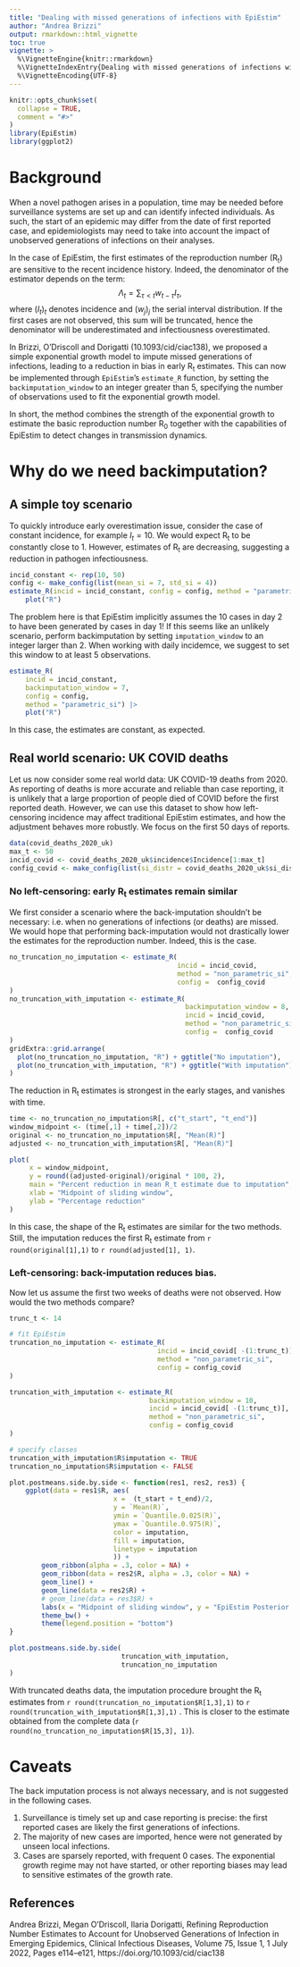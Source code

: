 ```yaml
---
title: "Dealing with missed generations of infections with EpiEstim"
author: "Andrea Brizzi"
output: rmarkdown::html_vignette
toc: true
vignette: >
  %\VignetteEngine{knitr::rmarkdown}
  %\VignetteIndexEntry{Dealing with missed generations of infections with EpiEstim}
  %\VignetteEncoding{UTF-8}
---
```



```r
knitr::opts_chunk$set(
  collapse = TRUE,
  comment = "#>"
)
library(EpiEstim) 
library(ggplot2)
```


# Background

When a novel pathogen arises in a population, time may be needed before surveillance systems are set up and can identify infected individuals.
As such, the start of an epidemic may differ from the date of first reported case, and epidemiologists may need to take into account the impact of unobserved generations of infections on their analyses.

In the case of EpiEstim, the first estimates of the reproduction number (R~t~) are sensitive to the recent incidence history. 
Indeed, the denominator of the estimator depends on the term:
$$
\Lambda_t = \sum_{\tau < t} w_{t-\tau} I_\tau,
$$
where $(I_t)_{t}$ denotes incidence and $(w_j)_{j}$ the serial interval distribution. If the first cases are not observed, this sum will be truncated, hence the denominator will be underestimated and infectiousness overestimated. 

In Brizzi, O'Driscoll and Dorigatti (10.1093/cid/ciac138), we proposed a simple exponential growth model to impute missed generations of infections, leading to a reduction in bias in early R~t~ estimates.
This can now be implemented through `EpiEstim`'s `estimate_R` function, by setting the `backimputation_window` to an integer greater than 5, specifying the number of observations used to fit the exponential growth model.

In short, the method combines the strength of the exponential growth to estimate the basic reproduction number R~0~ together with the capabilities of EpiEstim to detect changes in transmission dynamics.


# Why do we need backimputation?


## A simple toy scenario

To quickly introduce early overestimation issue, consider the case of constant incidence, for example $I_t = 10$. We would expect R~t~ to be constantly close to 1. However, estimates of R~t~ are decreasing, suggesting a reduction in pathogen infectiousness.

```r
incid_constant <- rep(10, 50)
config <- make_config(list(mean_si = 7, std_si = 4))
estimate_R(incid = incid_constant, config = config, method = "parametric_si") |> 
    plot("R")
```

The problem here is that EpiEstim implicitly assumes the 10 cases in day 2 to have been generated by cases in day 1! 
If this seems like an unlikely scenario, perform backimputation by setting `imputation_window` to an integer larger than 2. 
When working with daily incidemce, we suggest to set this window to at least 5 observations. 

```r
estimate_R(
    incid = incid_constant,
    backimputation_window = 7,
    config = config,
    method = "parametric_si") |> 
    plot("R")
```

In this case, the estimates are constant, as expected. 

## Real world scenario: UK COVID deaths

Let us now consider some real world data: UK COVID-19 deaths from 2020.
As reporting of deaths is more accurate and reliable than case reporting, it is unlikely that a large proportion of people died of COVID before the first reported death. 
However, we can use this dataset to show how left-censoring incidence may affect traditional EpiEstim estimates, and how the adjustment behaves more robustly. 
We focus on the first 50 days of reports.

```r
data(covid_deaths_2020_uk)
max_t <- 50
incid_covid <- covid_deaths_2020_uk$incidence$Incidence[1:max_t]
config_covid <- make_config(list(si_distr = covid_deaths_2020_uk$si_distr))
```

### No left-censoring: early R~t~ estimates remain similar

We first consider a scenario where the back-imputation shouldn't be necessary: i.e. when no generations of infections (or deaths) are missed. We would hope that performing back-imputation would not drastically lower the estimates for the reproduction number.
Indeed, this is the case.

```r
no_truncation_no_imputation <- estimate_R(
                                          incid = incid_covid,
                                          method = "non_parametric_si",
                                          config =  config_covid
)
no_truncation_with_imputation <- estimate_R(
                                            backimputation_window = 8,
                                            incid = incid_covid,
                                            method = "non_parametric_si",
                                            config =  config_covid
)
gridExtra::grid.arrange(
  plot(no_truncation_no_imputation, "R") + ggtitle("No imputation"),
  plot(no_truncation_with_imputation, "R") + ggtitle("With imputation")
)
```
The reduction in R~t~ estimates is strongest in the early stages, and vanishes with time.

```r
time <- no_truncation_no_imputation$R[, c("t_start", "t_end")]
window_midpoint <- (time[,1] + time[,2])/2
original <- no_truncation_no_imputation$R[, "Mean(R)"]
adjusted <- no_truncation_with_imputation$R[, "Mean(R)"]

plot(
     x = window_midpoint, 
     y = round((adjusted-original)/original * 100, 2),
     main = "Percent reduction in mean R_t estimate due to imputation",
     xlab = "Midpoint of sliding window",
     ylab = "Percentage reduction"
)
```

In this case, the shape of the R~t~ estimates are similar for the two methods. 
Still, the imputation reduces the first R~t~ estimate from 
`r round(original[1],1)` to `r round(adjusted[1], 1)`.

### Left-censoring: back-imputation reduces bias.

Now let us assume the first two weeks of deaths were not observed.
How would the two methods compare?

```r

trunc_t <- 14

# fit EpiEstim
truncation_no_imputation <- estimate_R(
                                     incid = incid_covid[ -(1:trunc_t)], 
                                     method = "non_parametric_si",
                                     config = config_covid
)

truncation_with_imputation <- estimate_R(
                                   backimputation_window = 10,
                                   incid = incid_covid[ -(1:trunc_t)],
                                   method = "non_parametric_si",
                                   config = config_covid
)

# specify classes
truncation_with_imputation$R$imputation <- TRUE
truncation_no_imputation$R$imputation <- FALSE

plot.postmeans.side.by.side <- function(res1, res2, res3) {
    ggplot(data = res1$R, aes( 
                          x =  (t_start + t_end)/2,
                          y = `Mean(R)`,
                          ymin = `Quantile.0.025(R)`,
                          ymax = `Quantile.0.975(R)`,
                          color = imputation,
                          fill = imputation,
                          linetype = imputation
                          )) + 
        geom_ribbon(alpha = .3, color = NA) +
        geom_ribbon(data = res2$R, alpha = .3, color = NA) +
        geom_line() +
        geom_line(data = res2$R) +
        # geom_line(data = res3$R) +
        labs(x = "Midpoint of sliding window", y = "EpiEstim Posterior Mean") +
        theme_bw() +
        theme(legend.position = "bottom")
}

plot.postmeans.side.by.side(
                            truncation_with_imputation,
                            truncation_no_imputation
)
```

With truncated deaths data, the imputation procedure brought the R~t~ estimates from 
`r round(truncation_no_imputation$R[1,3],1)` to
`r round(truncation_with_imputation$R[1,3],1)` . 
This is closer to the estimate obtained from the complete data 
(`r round(no_truncation_no_imputation$R[15,3], 1)`).


# Caveats

The back imputation process is not always necessary, and is not suggested in the following cases.

1. Surveillance is timely set up and case reporting is precise: the first reported cases are likely the first generations of infections.
2. The majority of new cases are imported, hence were not generated by unseen local infections.
3. Cases are sparsely reported, with frequent 0 cases. 
  The exponential growth regime may not have started, or other reporting biases may lead to sensitive estimates of the growth rate.

## References

Andrea Brizzi, Megan O’Driscoll, Ilaria Dorigatti, Refining Reproduction Number Estimates to Account for Unobserved Generations of Infection in Emerging Epidemics, Clinical Infectious Diseases, Volume 75, Issue 1, 1 July 2022, Pages e114–e121, https://doi.org/10.1093/cid/ciac138

